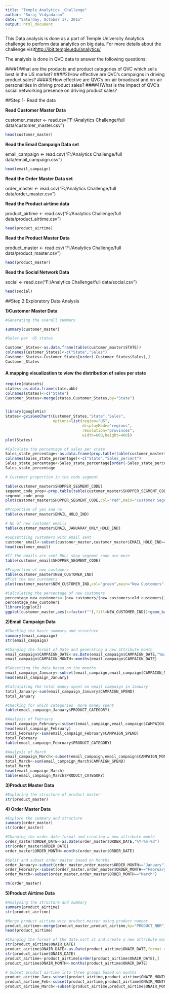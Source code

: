 ```yaml
---
title: "Temple_Analytics _Challenge"
author: "Suraj Vidyadaran"
date: "Saturday, October 17, 2015"
output: html_document
---
```


This Data analysis is done as a part of Temple University Analytics challenge to perform data analytics on big data. For more details about the challenge visit<http://ibit.temple.edu/analytics/>

The analysis is done in QVC data to answer the following questions:

####1)What are the products and product categories of QVC which sells best in the US market?
####2)How effective are QVC's campaigns in driving product sales?
####3)How effective are QVC's on-air broadcast and on-air personalities in driving product sales?
####4)What is the impact of QVC's social networking presence on driving product sales?


##Step 1- Read the data

**Read Customer Master Data**

customer_master <- read.csv("F:/Analytics Challenge/full data/customer_master.csv")
```r
head(customer_master)
```

**Read the Email Campaign Data set**

email_campaign <- read.csv("F:/Analytics Challenge/full data/email_campaign.csv")

```r
head(email_campaign)
```

**Read the Order Master Data set**

order_master <- read.csv("F:/Analytics Challenge/full data/order_master.csv")


**Read the Product airtime data**

product_airtime <- read.csv("F:/Analytics Challenge/full data/product_airtime.csv")
```r
head(product_airtime)
```
**Read the Product Master Data**

product_master <- read.csv("F:/Analytics Challenge/full data/product_master.csv")
```r
head(product_master)
```
**Read the Social Network Data**

social <- read.csv("F:/Analytics Challenge/full data/social.csv")
```r
head(social)
```
##Step 2:Exploratory Data Analysis

**1)Customer Master Data**
```r
#Generating the overall summary

summary(customer_master)
```

```r
#Sales per  US states

Customer_States<-as.data.frame(table(customer_master$STATE))
colnames(Customer_States)<-c("State","Sales")
Customer_States<-Customer_States[order(-Customer_States$Sales),]
Customer_States
```

#### A mapping visualization to view the distribution of sales per state
```r
require(datasets)
states<-as.data.frame(state.abb)
colnames(states)<-c("State")
Customer_States<-merge(states,Customer_States,by="State")


library(googleVis)
States<-gvisGeoChart(Customer_States,"State","Sales",
                     options=list(region="US",
                                  displayMode="regions",
                                  resolution="provinces",
                                  width=600,height=400))
plot(States)


```


```r
#Calculate the percentage of sales per state
Sales_state_percentage<-as.data.frame(prop.table(table(customer_master$STATE))*100)
colnames(Sales_state_percentage)<-c("State","Sales_percent")
Sales_state_percentage<-Sales_state_percentage[order(-Sales_state_percentage$Sales_percent),]
Sales_state_percentage


```

```r

# Customer proportion in the code segment

table(customer_master$SHOPPER_SEGMENT_CODE)
segemnt_code_prop<-prop.table(table(customer_master$SHOPPER_SEGMENT_CODE))
segemnt_code_prop
plot(customer_master$SHOPPER_SEGMENT_CODE,col="red",main="Customer Segement distribution",xlab="Segment Code",ylab="Frequency")
```

```r
#Proportion of yes and no
table(customer_master$EMAIL_HOLD_IND)

# No of new customer emails
table(customer_master$EMAIL_JANUARAY_ONLY_HOLD_IND)

#Subsettiing customers with email sent
customer_email<-subset(customer_master,customer_master$EMAIL_HOLD_IND=="Y")
head(customer_email)

#If the emails are sent NULL shop segemnt code are more
table(customer_email$SHOPPER_SEGMENT_CODE)
```

```r
#Proportion of new customers
table(customer_master$NEW_CUSTOMER_IND)
#Plot the new customers
plot(customer_master$NEW_CUSTOMER_IND,col="green",main="New Customers",xlab="New Customer",ylab="Numbers")

#Calculating the percentage of new customers
percentage_new_customers<-(new_customers/(new_customers+old_customers))*100
percentage_new_customers
library(ggplot2)
ggplot(customer_master,aes(x=factor(""),fill=NEW_CUSTOMER_IND))+geom_bar()+coord_polar("y",start=0)+scale_x_discrete("")+scale_fill_brewer(palette = "Dark2")
```

**2)Email Campaign Data**
```r
#Checking the basic summary and structure
summary(email_campaign)
str(email_campaign)
```

```r

#Changing the format of Date and generating a new attribute month
email_campaign$CAMPAIGN_DATE<-as.Date(email_campaign$CAMPAIGN_DATE,"%m/%d/%Y")
email_campaign$CAMPAIGN_MONTH<-months(email_campaign$CAMPAIGN_DATE)

#Subsetting the data based on the months
email_campaign_January<-subset(email_campaign,email_campaign$CAMPAIGN_MONTH=="January")
head(email_campaign_January)

#Calculating the total money spent on email campaign in January
total_January<-sum(email_campaign_January$CAMPAIGN_SPEND)
total_January

#Checking for which categories  more money spent
table(email_campaign_January$PRODUCT_CATEGORY)

#Analysis of February
email_campaign_February<-subset(email_campaign,email_campaign$CAMPAIGN_MONTH=="February")
head(email_campaign_February)
total_February<-sum(email_campaign_February$CAMPAIGN_SPEND)
total_February
table(email_campaign_February$PRODUCT_CATEGORY)

#Analysis of March
email_campaign_March<-subset(email_campaign,email_campaign$CAMPAIGN_MONTH=="March")
total_March<-sum(email_campaign_March$CAMPAIGN_SPEND)
total_March
head(email_campaign_March)
table(email_campaign_March$PRODUCT_CATEGORY)
```


**3)Product Master Data**

```r
#Exploring the structure of product master
str(product_master)
```

**4) Order Master Data**
```r
#Explore the summary and structure
summary(order_master)
str(order_master)

#Changing the order date format and creating a new attribute month
order_master$ORDER_DATE<-as.Date(order_master$ORDER_DATE,"%Y-%m-%d")
str(order_master$ORDER_DATE)
order_master$ORDER_MONTH<-months(order_master$ORDER_DATE)

```


```r

#Split and subset order master based on Months
order_January<-subset(order_master,order_master$ORDER_MONTH=="January")
order_February<-subset(order_master,order_master$ORDER_MONTH=="February")
order_March<-subset(order_master,order_master$ORDER_MONTH=="March")

rm(order_master)
```

**5)Product Airtime Data**
```r
#Analysing the structure and summary
summary(product_airtime)
str(product_airtime)

#Merge product airtime with product master using product number
product_airtime<-merge(product_master,product_airtime,by="PRODUCT_NBR")
head(product_airtime)

#Changing the format of the date,sort it and create a new attribute month
str(product_airtime$ONAIR_DATE)
product_airtime$ONAIR_DATE<-as.Date(product_airtime$ONAIR_DATE,format = "%Y-%m-%d")
str(product_airtime$ONAIR_DATE)
product_airtime<-product_airtime[order(product_airtime$ONAIR_DATE),]
product_airtime$ONAIR_MONTH<-months(product_airtime$ONAIR_DATE)

# Subset product airtime into three groups based on months
product_airtime_Jan<-subset(product_airtime,product_airtime$ONAIR_MONTH=="January")
product_airtime_Feb<-subset(product_airtime,product_airtime$ONAIR_MONTH=="February")
product_airtime_March<-subset(product_airtime,product_airtime$ONAIR_MONTH=="March")
```
